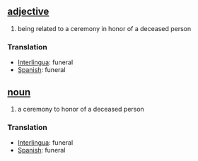 == [[adjective]] ==
# being related to a ceremony in honor of a deceased person

=== Translation ===
*[[Interlingua]]: funeral
*[[Spanish]]: funeral

== [[noun]] ==
# a ceremony to honor of a deceased person

=== Translation ===
*[[Interlingua]]: funeral
*[[Spanish]]: funeral